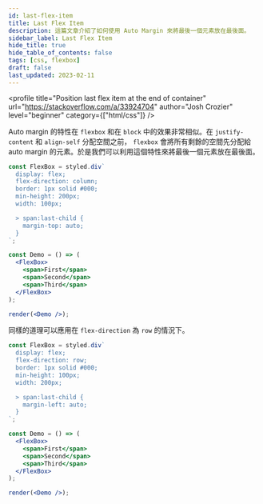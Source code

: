 ```yaml
---
id: last-flex-item
title: Last Flex Item
description: 這篇文章介紹了如何使用 Auto Margin 來將最後一個元素放在最後面。
sidebar_label: Last Flex Item
hide_title: true
hide_table_of_contents: false
tags: [css, flexbox]
draft: false
last_updated: 2023-02-11
---
```


<profile
  title="Position last flex item at the end of container"
  url="https://stackoverflow.com/a/33924704"
  author="Josh Crozier"
  level="beginner"
  category={["html/css"]}
/>

Auto margin 的特性在 `flexbox` 和在 `block` 中的效果非常相似。在 `justify-content` 和 `align-self` 分配空間之前， `flexbox` 會將所有剩餘的空間先分配給 auto margin 的元素。於是我們可以利用這個特性來將最後一個元素放在最後面。

```jsx live noInline
const FlexBox = styled.div`
  display: flex;
  flex-direction: column;
  border: 1px solid #000;
  min-height: 200px;
  width: 100px;

  > span:last-child {
    margin-top: auto;
  }
`;

const Demo = () => (
  <FlexBox>
    <span>First</span>
    <span>Second</span>
    <span>Third</span>
  </FlexBox>
);

render(<Demo />);
```

同樣的道理可以應用在 `flex-direction` 為 `row` 的情況下。

```jsx live noInline
const FlexBox = styled.div`
  display: flex;
  flex-direction: row;
  border: 1px solid #000;
  min-height: 100px;
  width: 200px;

  > span:last-child {
    margin-left: auto;
  }
`;

const Demo = () => (
  <FlexBox>
    <span>First</span>
    <span>Second</span>
    <span>Third</span>
  </FlexBox>
);

render(<Demo />);
```
